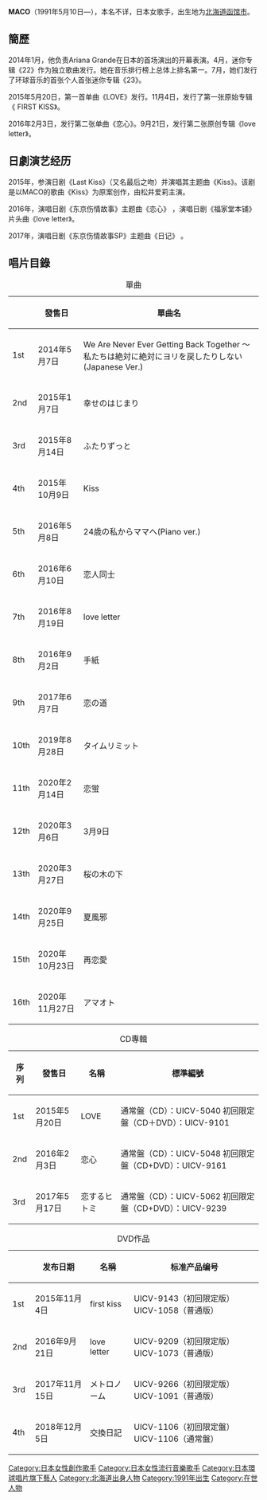 {{Unreferenced|time=2020-08-29T07:22:48+00:00}}
'''MACO'''（1991年5月10日—），本名不详，日本女歌手，出生地为[[北海道|北海道]][[函馆市|函馆市]]。

==簡歷==
2014年1月，他负责Ariana Grande在日本的首场演出的开幕表演。4月，迷你专辑《22》作为独立歌曲发行。她在音乐排行榜上总体上排名第一。7月，她们发行了环球音乐的首张个人首张迷你专辑《23》。

2015年5月20日，第一首单曲《LOVE》发行。11月4日，发行了第一张原始专辑《 FIRST KISS》。

2016年2月3日，发行第二张单曲《恋心》。9月21日，发行第二张原创专辑《love letter》。

==日劇演艺经历==
2015年，参演日剧《Last Kiss》（又名最后之吻）并演唱其主题曲《Kiss》。该剧是以MACO的歌曲《Kiss》为原案创作，由松井爱莉主演。 

2016年，演唱日剧《东京伤情故事》主题曲《恋心》 ，演唱日剧《福家堂本铺》片头曲《love letter》。

2017年，演唱日剧《东京伤情故事SP》主题曲《日记》 。

==唱片目錄==
{| class="wikitable"
|+ 單曲
|-
!  !! 發售日 !! 單曲名
|-
| 1st || 2014年5月7日 || We Are Never Ever Getting Back Together ～私たちは絶対に絶対にヨリを戻したりしない(Japanese Ver.)
|-
| 2nd || 2015年1月7日 || 幸せのはじまり
|-
| 3rd || 2015年8月14日 || ふたりずっと
|-
| 4th || 2015年10月9日 || Kiss
|-
| 5th || 2016年5月8日 || 24歳の私からママへ(Piano ver.)
|-
| 6th || 2016年6月10日 || 恋人同士
|-
| 7th || 2016年8月19日 || love letter
|-
| 8th || 2016年9月2日 || 手紙
|-
| 9th || 2017年6月7日 || 恋の道
|-
| 10th || 2019年8月28日 || タイムリミット
|-
| 11th || 2020年2月14日 || 恋蛍
|-
| 12th || 2020年3月6日 || 3月9日
|-
| 13th || 2020年3月27日 || 桜の木の下
|-
| 14th || 2020年9月25日 || 夏風邪
|-
| 15th || 2020年10月23日 || 再恋愛
|-
| 16th || 2020年11月27日 || アマオト
|}
	  	
{| class="wikitable"
|+ CD專輯
|-
! 序列 !! 發售日 !! 名稱 !! 標準編號 
|-
| 1st || 2015年5月20日 || LOVE || 通常盤（CD）：UICV-5040
初回限定盤（CD＋DVD）：UICV-9101  
|-
| 2nd || 2016年2月3日 || 恋心 || 通常盤（CD）：UICV-5048
初回限定盤（CD+DVD）：UICV-9161 
|-
| 3rd || 2017年5月17日 || 恋するヒトミ || 通常盤（CD）：UICV-5062
初回限定盤（CD+DVD）：UICV-9239 
|}

{| class="wikitable"
|+ DVD作品
|-
!  !! 发布日期 !! 名稱 !! 标准产品编号
|-
| 1st || 2015年11月4日 || first kiss || UICV-9143（初回限定版）
UICV-1058（普通版）
|-
| 2nd || 2016年9月21日 || love letter || UICV-9209（初回限定版）
UICV-1073（普通版）
|-
| 3rd || 2017年11月15日 || メトロノーム || UICV-9266（初回限定版）
UICV-1091（普通版）
|-
| 4th || 2018年12月5日 || 交換日記 || UICV-1106（初回限定盤）
UICV-1106（通常盤）
|}





[[Category:日本女性創作歌手|Category:日本女性創作歌手]]
[[Category:日本女性流行音樂歌手|Category:日本女性流行音樂歌手]]
[[Category:日本環球唱片旗下藝人|Category:日本環球唱片旗下藝人]]
[[Category:北海道出身人物|Category:北海道出身人物]]
[[Category:1991年出生|Category:1991年出生]]
[[Category:在世人物|Category:在世人物]]